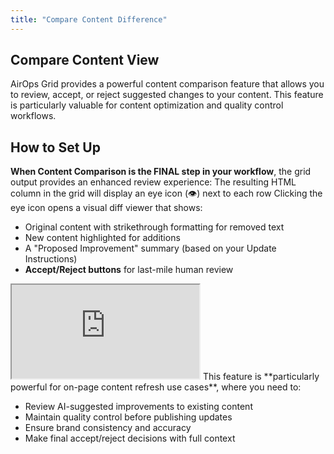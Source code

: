 ```yaml
---
title: "Compare Content Difference"
---
```


## Compare Content View

AirOps Grid provides a powerful content comparison feature that allows you to review, accept, or reject suggested changes to your content. This feature is particularly valuable for content optimization and quality control workflows.

## How to Set Up

**When Content Comparison is the FINAL step in your workflow**, the grid output provides an enhanced review experience:
<Steps>
<Step title="Eye Icon in HTML Column:">
 The resulting HTML column in the grid will display an eye icon (👁️) next to each row
</Step>
<Step title="Interactive Diff View:">
 Clicking the eye icon opens a visual diff viewer that shows:
   - Original content with strikethrough formatting for removed text
   - New content highlighted for additions
   - A "Proposed Improvement" summary (based on your Update Instructions)
   - **Accept/Reject buttons** for last-mile human review
</Step>
</Steps>
<Frame>
<iframe
  src="https://demo.arcade.software/bQYAXaaHWv1DalGqq6o6?embed"
  title="Arcade demo"
  allowFullScreen
  allow="clipboard-write"
  className="w-full rounded-xl"
  style={{width: '100%', maxWidth: '100%', aspectRatio: '1.5 / 1', height: '100%', border: 'none'}}
></iframe>
</Frame>
This feature is **particularly powerful for on-page content refresh use cases**, where you need to:

- Review AI-suggested improvements to existing content
- Maintain quality control before publishing updates
- Ensure brand consistency and accuracy
- Make final accept/reject decisions with full context
